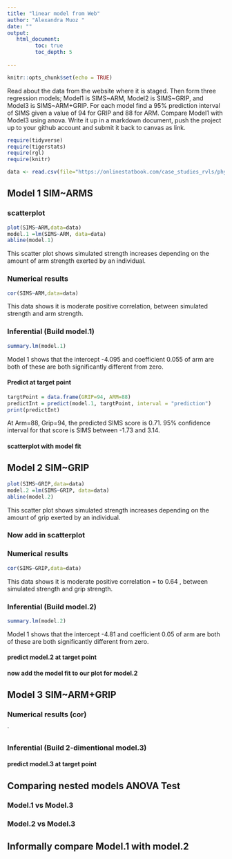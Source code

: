 ```yaml
---
title: "linear model from Web"
author: "Alexandra Muoz "
date: ""
output:
   html_document:
         toc: true
         toc_depth: 5
        
---
```


```r
knitr::opts_chunk$set(echo = TRUE)
```

Read about the data from the website where it is staged.  Then form three regression models; Model1 is SIMS~ARM, Model2 is SIMS~GRIP, and Model3 is SIMS~ARM+GRIP. For each model find a 95% prediction interval of SIMS given a value of 94  for GRIP and 88 for ARM. Compare Model1 with Model3 using anova. Write it up in a markdown document, push the project up to your github account and submit it back to canvas as link. 

 


```r
require(tidyverse)
require(tigerstats)
require(rgl)
require(knitr)

```

```r
data <- read.csv(file="https://onlinestatbook.com/case_studies_rvls/physical_strength/data.txt",sep="",header=TRUE)  

```

## Model 1 SIM~ARMS

### scatterplot
```r
plot(SIMS~ARM,data=data)
model.1 =lm(SIMS~ARM, data=data)
abline(model.1)
```



This scatter plot shows simulated strength increases depending on the amount of arm strength exerted by an individual. 


### Numerical results

```r
cor(SIMS~ARM,data=data)
```
This data shows it is moderate positive correlation, between simulated strength and arm strength. 


### Inferential  (Build model.1)

```r
summary.lm(model.1)
```

Model 1 shows that the intercept -4.095 and coefficient 0.055 of arm are both of these are both significantly different from zero. 

#### Predict at target point

```r
targtPoint = data.frame(GRIP=94, ARM=88)
predictInt = predict(model.1, targtPoint, interval = "prediction")
print(predictInt)
```

At Arm=88, Grip=94, the predicted SIMS score is 0.71. 95% confidence interval for that score is SIMS between -1.73 and 3.14.  

#### scatterplot with model fit
  

## Model 2 SIM~GRIP

```r
plot(SIMS~GRIP,data=data)
model.2 =lm(SIMS~GRIP, data=data)
abline(model.2)
```

This scatter plot shows simulated strength increases depending on the amount of grip exerted by an individual. 

### Now add in scatterplot


### Numerical results 


```r
cor(SIMS~GRIP,data=data)
```
This data shows it is moderate positive correlation = to 0.64 , between simulated strength and grip strength. 

### Inferential  (Build model.2)

```r
summary.lm(model.2)
```
  
  Model 1 shows that the intercept -4.81 and coefficient 0.05 of arm are both of these are both significantly different from zero. 

#### predict model.2 at target point

#### now add the model fit to our plot for model.2
  


## Model 3 SIM~ARM+GRIP

### Numerical results (cor)

`
  
### Inferential  (Build 2-dimentional model.3)

#### predict model.3 at target point
  

## Comparing nested models ANOVA Test

### Model.1 vs Model.3
### Model.2 vs Model.3

## Informally compare Model.1 with model.2


